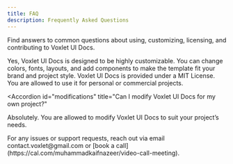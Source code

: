 ```yaml
---
title: FAQ
description: Frequently Asked Questions
---
```



Find answers to common questions about using, customizing, licensing, and contributing to Voxlet UI Docs.

<Accordions>
<Accordion
  id="customization"
  title="Can I customize the components in Voxlet UI Docs?"
>
  Yes, Voxlet UI Docs is designed to be highly customizable. You can change
  colors, fonts, layouts, and add components to make the template fit your brand
  and project style.
</Accordion>

<Accordion id="license" title="What license is Voxlet UI Docs distributed under?">
  Voxlet UI Docs is provided under a MIT License. You are allowed to
  use it for personal or commercial projects.
</Accordion>

<Accordion
  id="modifications"
  title="Can I modify Voxlet UI Docs for my own project?"
>
  Absolutely. You are allowed to modify Voxlet UI Docs to suit your project’s
  needs.
</Accordion>

  <Accordion id="support" title="Where can I get support for using Voxlet UI Docs?">
    For any issues or support requests, reach out via email contact.voxlet@gmail.com or [book a call](https://cal.com/muhammadkaifnazeer/video-call-meeting).
  </Accordion>
</Accordions>
